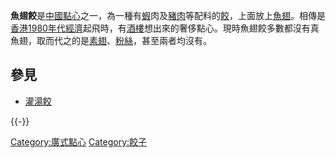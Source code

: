{{unreferenced|time=2015-07-30T09:22:05+00:00}}
'''魚翅餃'''是[[中國|中國]][[點心|點心]]之一，為一種有[[蝦|蝦]]肉及[[豬肉|豬肉]]等配料的[[餃|餃]]，上面放上[[魚翅|魚翅]]。相傳是[[香港1980年代|香港1980年代]][[香港經濟|經濟]]起飛時，有[[酒樓|酒樓]]想出來的奢侈點心。現時魚翅餃多數都沒有真魚翅，取而代之的是[[素翅|素翅]]、[[粉絲|粉絲]]，甚至兩者均沒有。

==參見==
*[[魚翅灌湯餃|灌湯餃]]

{{-}}

{{中國菜小作品}}

[[Category:廣式點心|Category:廣式點心]]
[[Category:餃子|Category:餃子]]